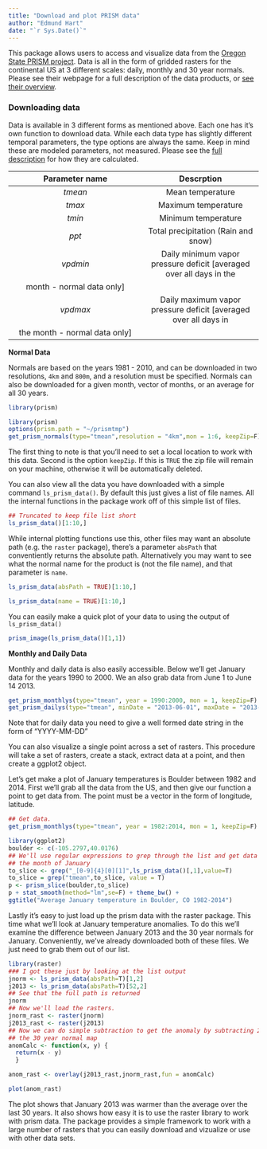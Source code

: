```yaml
---
title: "Download and plot PRISM data"
author: "Edmund Hart"
date: "`r Sys.Date()`"
---
```


This package allows users to access and visualize data from the [Oregon State PRISM project](http://www.prism.oregonstate.edu/).  Data is all in the form of gridded rasters for the continental US at 3 different scales: daily, monthly and 30 year normals.  Please see their webpage for a full description of the data products, or [see their overview](http://www.prism.oregonstate.edu/documents/PRISM_datasets_aug2013.pdf).

### Downloading data

Data is available in 3 different forms as mentioned above.  Each one has it's own function to download data. While each data type has slightly different temporal parameters, the type options are always the same.  Keep in mind these are modeled parameters, not measured.  Please see the [full description](http://www.prism.oregonstate.edu/documents/Daly2008_PhysiographicMapping_IntJnlClim.pdf) for how they are calculated.

| Parameter name| Descrption           |
|:---------------:|:-------------:|
| *tmean*      | Mean temperature |
| *tmax*      | Maximum temperature      |
| *tmin* | Minimum temperature      |
| *ppt*  | Total precipitation (Rain and snow)|
| *vpdmin* | Daily minimum vapor pressure deficit [averaged over all days in the
month - normal data only] |
| *vpdmax* |Daily maximum vapor pressure deficit [averaged over all days in
the month - normal data only] |

**Normal Data**

Normals are based on the years 1981 - 2010, and can be downloaded in two resolutions, `4km` and `800m`, and a resolution must be specified.  Normals can also be downloaded for a given month, vector of months, or an average for all 30 years.

```r
library(prism)

```


```r
library(prism)
options(prism.path = "~/prismtmp")
get_prism_normals(type="tmean",resolution = "4km",mon = 1:6, keepZip=F)

```


The first thing to note is that you'll need to set a local location to work with this data.  Second is the option `keepZip`.  If this is `TRUE` the zip file will remain on your machine, otherwise it will be automatically deleted.

You can also view all the data you have downloaded with a simple command `ls_prism_data()`.  By default this just gives a list of file names.  All the internal functions in the package work off of this simple list of files.
```r
## Truncated to keep file list short
ls_prism_data()[1:10,]

```

While internal plotting functions use this, other files may want an absolute path (e.g. the `raster` package), there's a parameter `absPath` that conventiently returns the absolute path.  Alternatively you may want to see what the normal name for the product is (not the file name), and that parameter is `name`.
```r
ls_prism_data(absPath = TRUE)[1:10,]

ls_prism_data(name = TRUE)[1:10,]

```

You can easily make a quick plot of your data to using the output of `ls_prism_data()`

```r
prism_image(ls_prism_data()[1,1])

```

**Monthly and Daily Data**

Monthly and daily data is also easily accessible. Below we'll get January data for the years 1990 to 2000. We an also grab data from June 1 to June 14 2013.

```r
get_prism_monthlys(type="tmean", year = 1990:2000, mon = 1, keepZip=F)
get_prism_dailys(type="tmean", minDate = "2013-06-01", maxDate = "2013-06-14", keepZip=F)
```

Note that for daily data you need to give a well formed date string in the form of "YYYY-MM-DD"

You can also visualize a single point across a set of rasters.  This procedure will take a set of rasters, create a stack, extract data at a point, and then create a ggplot2 object.

Let's get make a plot of January temperatures is Boulder between 1982 and 2014.  First we'll grab all the data from the US, and then give our function a point to get data from.  The point must be a vector in the form of longitude, latitude.

```r
## Get data.
get_prism_monthlys(type="tmean", year = 1982:2014, mon = 1, keepZip=F)
```


```r
library(ggplot2)
boulder <- c(-105.2797,40.0176)
## We'll use regular expressions to grep through the list and get data only from 
## the month of January
to_slice <- grep("_[0-9]{4}[0][1]",ls_prism_data()[,1],value=T)
to_slice = grep("tmean",to_slice, value = T)
p <- prism_slice(boulder,to_slice)
p + stat_smooth(method="lm",se=F) + theme_bw() + 
ggtitle("Average January temperature in Boulder, CO 1982-2014")
```

Lastly it's easy to just load up the prism data with the raster package.  This time what we'll look at January temperature anomalies.  To do this we'll examine the difference between January 2013 and the 30 year normals for January.  Conveniently, we've already downloaded both of these files.  We just need to grab them out of our list.

```r
library(raster)
### I got these just by looking at the list output
jnorm <- ls_prism_data(absPath=T)[1,2]
j2013 <- ls_prism_data(absPath=T)[52,2]
## See that the full path is returned
jnorm
## Now we'll load the rasters.
jnorm_rast <- raster(jnorm)
j2013_rast <- raster(j2013)
## Now we can do simple subtraction to get the anomaly by subtracting 2014 from 
## the 30 year normal map
anomCalc <- function(x, y) {
  return(x - y)
  }

anom_rast <- overlay(j2013_rast,jnorm_rast,fun = anomCalc)

plot(anom_rast)


```

The plot shows that January 2013 was warmer than the average over the last 30 years.  It also shows how easy it is to use the raster library to work with prism data.  The package provides a simple framework to work with a large number of rasters that you can easily download and vizualize or use with other data sets.


